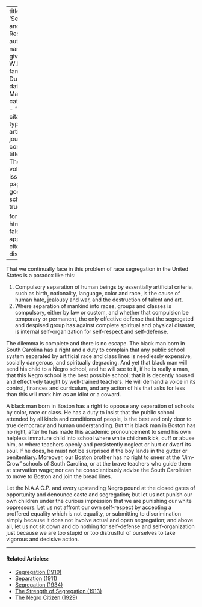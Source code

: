 
---
title: 'Separation and Self-Respect'
author:
  - name:
      given: W.E.B.
      family: Du Bois
date: Mar. 1934
categories: 
  - ""
citation: 
  type: article-journal
  container-title: The Crisis
  volume: 41
  issue: 3
  page: 85
google-scholar: true

format:
  html:
    toc: false
    appendix-cite-as: display
---


That we continually face in this problem of race segregation in the United States is a paradox like this:

1. Compulsory separation of human beings by essentially artificial criteria, such as birth, nationality, language, color and race, is the cause of human hate, jealousy and war, and the destruction of talent and art.    
2. Where separation of mankind into races, groups and classes is compulsory, either by law or custom, and whether that compulsion be temporary or permanent, the only effective defense that the segregated and despised group has against complete spiritual and physical disaster, is internal self-organization for self-respect and self-defense.

The dilemma is complete and there is no escape. The black man born in South Carolina has a right and a duty to complain that any public school system separated by artificial race and class lines is needlessly expensive, socially dangerous, and spiritually degrading. And yet that black man will send his child to a Negro school, and he will see to it, if he is really a man, that this Negro school is the best possible school; that it is decently housed and effectively taught by well-trained teachers. He will demand a voice in its control, finances and curriculum, and any action of his that asks for less than this will mark him as an idiot or a coward.

A black man born in Boston has a right to oppose any separation of schools by color, race or class. He has a duty to insist that the public school attended by all kinds and conditions of people, is the best and only door to true democracy and human understanding. But this black man in Boston has no right, after he has made this academic pronouncement to send his own helpless immature child into school where white children kick, cuff or abuse him, or where teachers openly and persistently neglect or hurt or dwarf its soul. If he does, he must not be surprised if the boy lands in the gutter or penitentiary. Moreover, our Boston brother has no right to sneer at the "Jim-Crow" schools of South Carolina, or at the brave teachers who guide them at starvation wage; nor can he conscientiously advise the South Carolinian to move to Boston and join the bread lines.

Let the N.A.A.C.P. and every upstanding Negro pound at the closed gates of opportunity and denounce caste and segregation; but let us not punish our own children under the curious impression that we are punishing our white oppressors. Let us not affront our own self-respect by accepting a proffered equality which is not equality, or submitting to discrimination simply because it does not involve actual and open segregation; and above all, let us not sit down and do nothing for self-defense and self-organization just because we are too stupid or too distrustful of ourselves to take vigorous and decisive action.

<!-- Similar articles start here -->

<hr>
#### Related Articles:

* [Segregation (1910)](/Volumes/01/01/Segregation.html)
* [Separation (1911)](/Volumes/01/04/separation.html)
* [Segregation (1934)](/Volumes/41/01/segregation.html)
* [The Strength of Segregation (1913)](/Volumes/07/03/strength_of_segregation.html)
* [The Negro Citizen (1929)](/Volumes/36/05/negro_citizen.html)

<!-- Similar articles end here -->